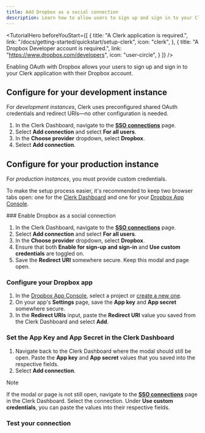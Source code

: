 ```yaml
---
title: Add Dropbox as a social connection
description: Learn how to allow users to sign up and sign in to your Clerk app with their Dropbox account using OAuth.
---
```


<TutorialHero
  beforeYouStart={[
  {
    title: "A Clerk application is required.",
    link: "/docs/getting-started/quickstart/setup-clerk",
    icon: "clerk",
  },
  {
    title: "A Dropbox Developer account is required.",
    link: "https://www.dropbox.com/developers",
    icon: "user-circle",
  }
]}
/>

Enabling OAuth with Dropbox allows your users to sign up and sign in to your Clerk application with their Dropbox account.

## Configure for your development instance

For _development instances_, Clerk uses preconfigured shared OAuth credentials and redirect URIs—no other configuration is needed.

1. In the Clerk Dashboard, navigate to the [**SSO connections**](https://dashboard.clerk.com/~/user-authentication/sso-connections) page.
1. Select **Add connection** and select **For all users**.
1. In the **Choose provider** dropdown, select **Dropbox**.
1. Select **Add connection**.

## Configure for your production instance

For _production instances_, you must provide custom credentials.

To make the setup process easier, it's recommended to keep two browser tabs open: one for the [Clerk Dashboard](https://dashboard.clerk.com/~/user-authentication/sso-connections) and one for your [Dropbox App Console](https://www.dropbox.com/developers/apps).

<Steps>
  ### Enable Dropbox as a social connection

  1. In the Clerk Dashboard, navigate to the [**SSO connections**](https://dashboard.clerk.com/~/user-authentication/sso-connections) page.
  1. Select **Add connection** and select **For all users**.
  1. In the **Choose provider** dropdown, select **Dropbox**.
  1. Ensure that both **Enable for sign-up and sign-in** and **Use custom credentials** are toggled on.
  1. Save the **Redirect URI** somewhere secure. Keep this modal and page open.

  ### Configure your Dropbox app

  1. In the [Dropbox App Console](https://www.dropbox.com/developers/apps), select a project or [create a new one](https://www.dropbox.com/developers/apps/create).
  1. On your app's **Settings** page, save the **App key** and **App secret** somewhere secure.
  1. In the **Redirect URIs** input, paste the **Redirect URI** value you saved from the Clerk Dashboard and select **Add**.

  ### Set the App Key and App Secret in the Clerk Dashboard

  1. Navigate back to the Clerk Dashboard where the modal should still be open. Paste the **App key** and **App secret** values that you saved into the respective fields.
  1. Select **Add connection**.

  > [!NOTE]
  > If the modal or page is not still open, navigate to the [**SSO connections**](https://dashboard.clerk.com/~/user-authentication/sso-connections) page in the Clerk Dashboard. Select the connection. Under **Use custom credentials**, you can paste the values into their respective fields.

  ### Test your connection

  <Include src="_partials/authentication/social-connections/test-your-connection" />
</Steps>
